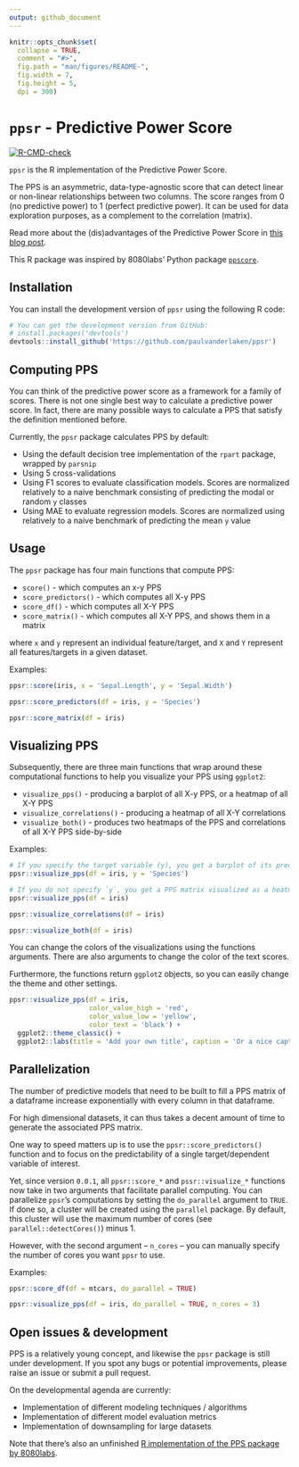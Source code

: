 ```yaml
---
output: github_document
---
```


<!-- README.md is generated from README.Rmd. Please edit that file -->

```r
knitr::opts_chunk$set(
  collapse = TRUE,
  comment = "#>",
  fig.path = "man/figures/README-",
  fig.width = 7,
  fig.height = 5, 
  dpi = 300)
```

# `ppsr` - Predictive Power Score

<!-- badges: start -->
[![R-CMD-check](https://github.com/paulvanderlaken/ppsr/workflows/R-CMD-check/badge.svg)](https://github.com/paulvanderlaken/ppsr/actions)
 <!-- badges: end -->

`ppsr` is the R implementation of the Predictive Power Score.

The PPS is an asymmetric, data-type-agnostic score that can detect linear or non-linear relationships between two columns. The score ranges from 0 (no predictive power) to 1 (perfect predictive power). It can be used for data exploration purposes, as a complement to the correlation (matrix).

Read more about the (dis)advantages of the Predictive Power Score in [this blog post](https://towardsdatascience.com/rip-correlation-introducing-the-predictive-power-score-3d90808b9598).

This R package was inspired by 8080labs' Python package [`ppscore`](https://github.com/8080labs/ppscore).


## Installation
You can install the development version of `ppsr` using the following R code:
```r
# You can get the development version from GitHub:
# install.packages('devtools')
devtools::install_github('https://github.com/paulvanderlaken/ppsr')
```

## Computing PPS
You can think of the predictive power score as a framework for a family of scores.
There is not one single best way to calculate a predictive power score. 
In fact, there are many possible ways to calculate a PPS that satisfy the definition mentioned before. 

Currently, the `ppsr` package calculates PPS by default:

* Using the default decision tree implementation of the `rpart` package, wrapped by `parsnip`
* Using 5 cross-validations
* Using F1 scores to evaluate classification models. 
Scores are normalized relatively to a naive benchmark consisting of predicting the modal or random `y` classes
* Using MAE to evaluate regression models. 
Scores are normalized using relatively to a naive benchmark of predicting the mean `y` value


## Usage

The `ppsr` package has four main functions that compute PPS:

* `score()` - which computes an x-y PPS
* `score_predictors()` - which computes all X-y PPS
* `score_df()` - which computes all X-Y PPS
* `score_matrix()` - which computes all X-Y PPS, and shows them in a matrix

where `x` and `y` represent an individual feature/target, 
and `X` and `Y` represent all features/targets in a given dataset.

Examples:
```r
ppsr::score(iris, x = 'Sepal.Length', y = 'Sepal.Width')
```

```r
ppsr::score_predictors(df = iris, y = 'Species')
```

```r
ppsr::score_matrix(df = iris)
```



## Visualizing PPS
Subsequently, there are three main functions that wrap around these computational 
functions to help you visualize your PPS using `ggplot2`:

* `visualize_pps()` - producing a barplot of all X-y PPS, or a heatmap of all X-Y PPS
* `visualize_correlations()` - producing a heatmap of all X-Y correlations
* `visualize_both()` - produces two heatmaps of the PPS and correlations of all X-Y PPS side-by-side

Examples:
```r
# If you specify the target variable (y), you get a barplot of its predictors
ppsr::visualize_pps(df = iris, y = 'Species')
```

```r
# If you do not specify `y`, you get a PPS matrix visualized as a heatmap 
ppsr::visualize_pps(df = iris)
```

```r
ppsr::visualize_correlations(df = iris)
```

```r
ppsr::visualize_both(df = iris)
```

You can change the colors of the visualizations using the functions arguments.
There are also arguments to change the color of the text scores.

Furthermore, the functions return `ggplot2` objects, so you can easily change the theme and other settings.
```r
ppsr::visualize_pps(df = iris,
                    color_value_high = 'red', 
                    color_value_low = 'yellow',
                    color_text = 'black') +
  ggplot2::theme_classic() +
  ggplot2::labs(title = 'Add your own title', caption = 'Or a nice caption')
```


## Parallelization

The number of predictive models that need to be built to fill a PPS matrix of a dataframe increase exponentially with every column in that dataframe. 

For high dimensional datasets, it can thus takes a decent amount of time to generate the associated PPS matrix.

One way to speed matters up is to use the `ppsr::score_predictors()` function and to focus on the predictability of a single target/dependent variable of interest.

Yet, since version `0.0.1`, all `ppsr::score_*` and `pssr::visualize_*` functions now take in two arguments that facilitate parallel computing.
You can parallelize `ppsr`'s computations by setting the `do_parallel` argument to `TRUE`. If done so, a cluster will be created using the `parallel` package. By default, this cluster will use the maximum number of cores (see `parallel::detectCores()`) minus 1.

However, with the second argument -- `n_cores` -- you can manually specify the number of cores you want `ppsr` to use.

Examples:
```r
ppsr::score_df(df = mtcars, do_parallel = TRUE)
```

```r
ppsr::visualize_pps(df = iris, do_parallel = TRUE, n_cores = 3)
```



## Open issues & development
PPS is a relatively young concept, and likewise the `ppsr` package is still under development. 
If you spot any bugs or potential improvements, please raise an issue or submit a pull request. 

On the developmental agenda are currently:

* Implementation of different modeling techniques / algorithms
* Implementation of different model evaluation metrics
* Implementation of downsampling for large datasets


Note that there's also an unfinished [R implementation of the PPS package by 8080labs](https://github.com/8080labs/ppscoreR).
